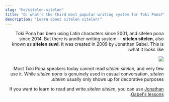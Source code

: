 ```yaml
---
slug: "he/sitelen-sitelen"
title: "Q: what's the third most popular writing system for Toki Pona?"
description: "Learn about sitelen sitelen!"
---
```


<div dir="rtl">

Toki Pona has been using Latin characters since 2001, and sitelen pona since 2014.
But there is another writing system -- **sitelen sitelen**, also known as **sitelen suwi**. It was created in 2009 by Jonathan Gabel. This is what it looks like:

<img src="https://jonathangabel.com/images/t47/t47.09001_2_l.jpg" />

Most Toki Pona speakers today cannot read *sitelen sitelen*, and very few use it. While *sitelen pona* is genuinely used in casual conversation, *sitelen sitelen* usually only shows up for decorative purposes.

If you want to learn to read and write *sitelen sitelen*, you can use [Jonathan Gabel's lessons](https://jonathangabel.com/toki-pona/).

</div>
